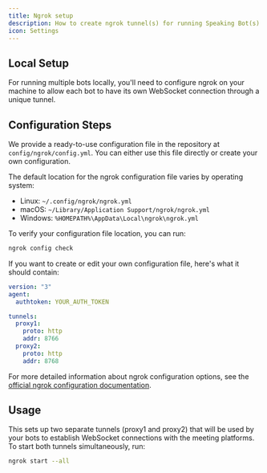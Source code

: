 ```yaml
---
title: Ngrok setup
description: How to create ngrok tunnel(s) for running Speaking Bot(s) on your local machine
icon: Settings
---
```


## Local Setup

For running multiple bots locally, you'll need to configure ngrok on your machine to allow each bot to have its own WebSocket connection through a unique tunnel.

## Configuration Steps

We provide a ready-to-use configuration file in the repository at `config/ngrok/config.yml`. You can either use this file directly or create your own configuration.

The default location for the ngrok configuration file varies by operating system:

- Linux: `~/.config/ngrok/ngrok.yml`
- macOS: `~/Library/Application Support/ngrok/ngrok.yml`
- Windows: `%HOMEPATH%\AppData\Local\ngrok\ngrok.yml`

To verify your configuration file location, you can run:

```bash
ngrok config check
```

If you want to create or edit your own configuration file, here's what it should contain:

```yaml
version: "3"
agent:
  authtoken: YOUR_AUTH_TOKEN

tunnels:
  proxy1:
    proto: http
    addr: 8766
  proxy2:
    proto: http
    addr: 8768
```

For more detailed information about ngrok configuration options, see the [official ngrok configuration documentation](https://ngrok.com/docs/agent/config/).

## Usage

This sets up two separate tunnels (proxy1 and proxy2) that will be used by your bots to establish WebSocket connections with the meeting platforms. To start both tunnels simultaneously, run:

```bash
ngrok start --all
```
